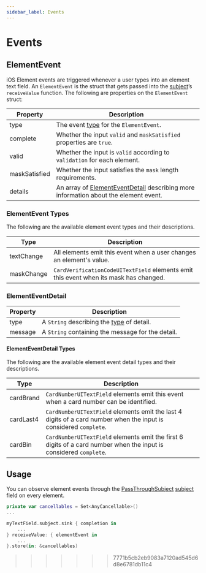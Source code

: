 ```yaml
---
sidebar_label: Events
---
```


# Events

## ElementEvent

iOS Element events are triggered whenever a user types into an element text field. An `ElementEvent` is the struct that gets passed into the [subject](/docs/sdks/mobile/ios#modified-and-additional-fields)’s `receiveValue` function. The following are properties on the `ElementEvent` struct:

| Property      | Description                                                                                                |
| ------------- |------------------------------------------------------------------------------------------------------------|
| type          | The event [type](#elementevent-types) for the `ElementEvent`.                                              |
| complete      | Whether the input `valid` and `maskSatisfied` properties are `true`.                                       |
| valid         | Whether the input is `valid` according to `validation` for each element.                                   |
| maskSatisfied | Whether the input satisfies the `mask` length requirements.                                                |
| details       | An array of [ElementEventDetail](#elementeventdetail) describing more information about the element event. |

### ElementEvent Types

The following are the available element event types and their descriptions.

| Type | Description |
|--------------|--- |
| textChange | All elements emit this event when a user changes an element's value. |
| maskChange | `CardVerificationCodeUITextField` elements emit this event when its mask has changed. |

### ElementEventDetail

| Property | Description                                                            |
|----------|------------------------------------------------------------------------|
| type     | A `String` describing the [type](#elementeventdetail-types) of detail. |
| message  | A `String` containing the message for the detail.                      |

#### ElementEventDetail Types

The following are the available element event detail types and their descriptions.

| Type | Description |
| --- |--- |
| cardBrand | `CardNumberUITextField` elements emit this event when a card number can be identified. |
| cardLast4 | `CardNumberUITextField` elements emit the last 4 digits of a card number when the input is considered `complete`. |
| cardBin | `CardNumberUITextField` elements emit the first 6 digits of a card number when the input is considered `complete`. |

## Usage

You can observe element events through the [PassThroughSubject](https://developer.apple.com/documentation/combine/passthroughsubject) [subject](/docs/sdks/mobile/ios#modified-and-additional-fields) field on every element.

```swift showLineNumbers
private var cancellables = Set<AnyCancellable>()
...

myTextField.subject.sink { completion in
    ...
} receiveValue: { elementEvent in
    ...
}.store(in: &cancellables)
```
>>>>>>> 7771b5cb2eb9083a7120ad545d6d8e6781db11c4

